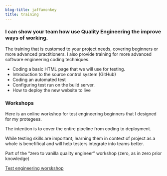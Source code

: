 ```yaml
---
blog-title: jaffamonkey
title: training
---
```

####
### I can show your team how use Quality Engineering the improve ways of working. 

The training that is customed to your project needs, covering beginners or more advanced practitioners. I also provide training for more advanced software engineering coding techniques.

* Coding a basic HTML page that we will use for testing.
* Introduction to the source control system (GitHub)
* Coding an automated test
* Configuring test run on the build server.
* How to deploy the new website to live

### Workshops

Here is an online workshop for test engineering beginners that I designed for my protegees.

The intention is to cover the entire pipeline from coding to deployment.

While testing skills are important, learning them in context of project as a whole is benefifical and will help testers integrate into teams better. 

Part of the “zero to vanilla quality engineer” workshop (zero, as in zero prior knowledge)

[Test engineering worskshop](./trainingcourse)
